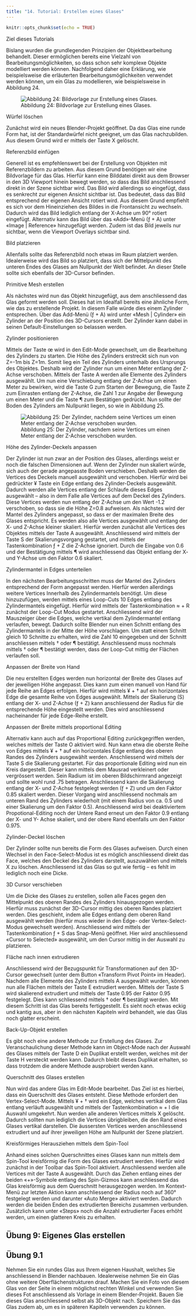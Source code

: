 ```yaml
---
title: "14.	Tutorial: Erstellen eines Glases"
---
```


```r
knitr::opts_chunk$set(echo = TRUE)
```

<div class="marginnote"> Ziel dieses Tutorials </div>

Bislang wurden die grundlegenden Prinzipien der Objektbearbeitung behandelt. Dieser ermöglichen bereits eine Vielzahl von Bearbeitungsmöglichkeiten, so dass schon sehr komplexe Objekte modelliert werden können. Nachfolgend daher eine Erklärung, wie beispielsweise die erläuterten Bearbeitungsmöglichkeiten verwendet werden können, um ein Glas zu modellieren, wie beispielsweise in Abbildung 24. 

![Abbildung 24: Bildvorlage zur Erstellung eines Glases.](images/Chapter14/glasvorlage.png)

<div class="marginnote"> Würfel löschen </div>

Zunächst wird ein neues Blender-Projekt geöffnet. Da das Glas eine runde Form hat, ist der Standardwürfel nicht geeignet, um das Glas nachzubilden. Aus diesem Grund wird er mittels der Taste X gelöscht. 

<div class="marginnote"> Referenzbild einfügen </div>

Generell ist es empfehlenswert bei der Erstellung von Objekten mit Referenzbildern zu arbeiten. Aus diesem Grund benötigen wir eine Bildvorlage für das Glas. Hierfür kann eine Bilddatei direkt aus dem Browser in den 3D Viewport hinein bewegt werden, so dass das Bild anschliessend direkt in der Szene sichtbar wird. Das Bild wird allerdings so eingefügt, dass es senkrecht zur eigenen Ansicht sichtbar ist. Das bedeutet, dass das Bild entsprechend der eigenen Ansicht rotiert wird. Aus diesem Grund empfiehlt es sich vor dem Hineinziehen des Bildes in die Frontansicht zu wechseln. Dadurch wird das Bild lediglich entlang der X-Achse um 90° rotiert eingefügt. Alternativ kann das Bild über das «Add»-Menü (ƒ + A) unter «Image | Reference» hinzugefügt werden. Zudem ist das Bild jeweils nur sichtbar, wenn die Viewport Overlays sichtbar sind. 

<div class="marginnote"> Bild platzieren </div>

Allenfalls sollte das Referenzbild noch etwas im Raum platziert werden. Idealerweise wird das Bild so platziert, dass sich der Mittelpunkt des unteren Endes des Glases am Nullpunkt der Welt befindet. An dieser Stelle sollte sich ebenfalls der 3D-Cursor befinden. 

<div class="marginnote"> Primitive Mesh erstellen </div>

Als nächstes wird nun das Objekt hinzugefügt, aus dem anschliessend das Glas geformt werden soll. Dieses hat im Idealfall bereits eine ähnliche Form, wie das zu erstellende Projekt. In diesem Falle würde dies einem Zylinder entsprechen. Über das Add-Menü (ƒ + A) wird unter «Mesh | Cylinder» ein Zylinder an der Position des 3D-Cursors erstellt. Der Zylinder kann dabei in seinen Default-Einstellungen so belassen werden.

<div class="marginnote"> Zylinder positionieren </div>

Mittels der Taste œ wird in den Edit-Mode gewechselt, um die Bearbeitung des Zylinders zu starten. 
Die Höhe des Zylinders erstreckt sich nun von Z=-1m bis Z=1m. Somit lieg ein Teil des Zylinders unterhalb des Ursprungs des Objektes. Deshalb wird der Zylinder nun um einen Meter entlang der Z-Achse verschoben. Mittels der Taste A werden alle Elemente des Zylinders ausgewählt. Um nun eine Verschiebung entlang der Z-Achse um einen Meter zu bewirken, wird die Taste G zum Starten der Bewegung, die Taste Z zum Einrasten entlang der Z-Achse, die Zahl 1 zur Angabe der Bewegung um einen Meter und die Taste ¶ zum Bestätigen gedrückt. Nun sollte der Boden des Zylinders am Nullpunkt liegen, so wie in Abbildung 25.

![Abbildung 25: Der Zylinder, nachdem seine Vertices um einen Meter entlang der Z-Achse verschoben wurden.](images/Chapter14/glas_cilinder.png)

<div class="marginnote"> Höhe des Zylinder-Deckels anpassen </div>

Der Zylinder ist nun zwar an der Position des Glases, allerdings weist er noch die falschen Dimensionen auf. Wenn der Zylinder nun skaliert würde, sich auch der gerade angepasste Boden verschieben. Deshalb werden die Vertices des Deckels manuell ausgewählt und verschoben. Hierfür wird bei gedrückter ¥ Taste ein Edge entlang des Zylinder-Deckels ausgewählt. Dadurch werden alle Vertices entlang der Schlaufe dieses Edges ausgewählt – also in dem Falle alle Vertices auf dem Deckel des Zylinders. Diese Vertices werden nun entlang der Z-Achse um den Wert -1.2 verschoben, so dass sie die Höhe Z=0.8 aufweisen.
Als nächstes wird der Mantel des Zylinders angepasst, so dass er der maximalen Breite des Glases entspricht. Es werden also alle Vertices ausgewählt und entlang der X- und Z-Achse kleiner skaliert. Hierfür werden zunächst alle Vertices des Objektes mittels der Taste A ausgewählt. Anschliessend wird mittels der Taste S der Skalierungsvorgang gestartet, und mittels der Tastenkombination ƒ + Z die Z-Achse ignoriert. Durch die Eingabe von 0.6 und der Bestätigung mittels ¶ wird anschliessend das Objekt entlang der X- und Y-Achse um den Faktor 0.6 skaliert.

<div class="marginnote"> Zylindermantel in Edges unterteilen </div>

In den nächsten Bearbeitungsschritten muss der Mantel des Zylinders entsprechend der Form angepasst werden. Hierfür werden allerdings weitere Vertices Innerhalb des Zylindermantels benötigt. Um diese hinzuzufügen, werden mittels eines Loop-Cuts 10 Edges entlang des Zylindermantels eingefügt. Hierfür wird mittels der Tastenkombination ≈ + R zunächst der Loop-Cut Modus gestartet. Anschliessend wird der Mauszeiger über die Edges, welche vertikal dem Zylindermantel entlang verlaufen, bewegt. Dadurch sollte Blender nun einen Schnitt entlang des Zylindermantels in der Mitte der Höhe vorschlagen. Um statt einem Schnitt gleich 10 Schnitte zu erhalten, wird die Zahl 10 eingegeben und der Schnitt anschliessen mittels † oder ¶ bestätigt. Anschliessend muss nochmals mittels † oder ¶ bestätigt werden, dass der Loop-Cut mittig der Flächen verlaufen soll.

<div class="marginnote"> Anpassen der Breite von Hand </div>

Die neu erstellten Edges werden nun horizontal der Breite des Glases auf der jeweiligen Höhe angepasst. Dies kann zum einen manuell von Hand für jede Reihe an Edges erfolgen. Hierfür wird mittels ¥ + † auf ein horizontales Edge die gesamte Reihe von Edges ausgewählt. Mittels der Skalierung (S) entlang der X- und Z-Achse (ƒ + Z) kann anschliessend der Radius für die entsprechende Höhe eingestellt werden. Dies wird anschliessend nacheinander für jede Edge-Reihe erstellt.

<div class="marginnote"> Anpassen der Breite mittels proportional Editing </div>

Alternativ kann auch auf das Proportional Editing zurückgegriffen werden, welches mittels der Taste O aktiviert wird. Nun kann etwa die oberste Reihe von Edges mittels ¥ + † auf ein horizontales Edge entlang des oberen Randes des Zylinders ausgewählt werden. Anschliessend wird mittels der Taste S die Skalierung gestartet. Für das proportionale Editing wird nun ein Kreis dargestellt. Dieser kann mittels dem Mausrad verkleinert oder vergrössert werden. Sein Radium ist im oberen Bildschirmrand angezeigt und sollte wohl rund .75 betragen. Anschliessend kann die Skalierung entlang der X- und Z-Achse festgelegt werden (ƒ + Z) und um den Faktor 0.85 skaliert werden. Dieser Vorgang wird anschliessend nochmals am unteren Rand des Zylinders wiederholt (mit einem Radius von ca. 0.5 und einer Skalierung um den Faktor 0.5). Anschliessend wird bei deaktiviertem Propotional-Editing noch der Untere Rand erneut um den Faktor 0.9 entlang der X- und Y- Achse skaliert, und der obere Rand ebenfalls um den Faktor 0.975.

<div class="marginnote"> Zylinder-Deckel löschen </div>

Der Zylinder sollte nun bereits die Form des Glases aufweisen. Durch einen Wechsel in den Face-Select-Modus ist es möglich anschliessend direkt das Face, welches den Deckel des Zylinders darstellt, auszuwählen und mittels X zu löschen. Anschliessend ist das Glas so gut wie fertig – es fehlt im lediglich noch eine Dicke.

<div class="marginnote"> 3D Cursor verschieben </div>

Um die Dicke des Glases zu erstellen, sollen alle Faces gegen den Mittelpunkt des oberen Randes des Zylinders hinausgezogen werden. Hierfür muss zunächst der 3D-Cursor mittig des oberen Randes platziert werden. Dies geschieht, indem alle Edges entlang dem oberen Rand ausgewählt werden (hierfür muss wieder in den Edge- oder Vertex-Select-Modus gewechselt werden). Anschliessend wird mittels der Tastenkombination ƒ + S das Snap-Menü geöffnet. Hier wird anschliessend «Cursor to Selected» ausgewählt, um den Cursor mittig in der Auswahl zu platzieren.

<div class="marginnote"> Fläche nach innen extrudieren </div>

Anschliessend wird der Bezugspunkt für Transformationen auf den 3D-Cursor gewechselt (unter dem Button «Transform Pivot Point» im Header). Nachdem alle Elemente des Zylinders mittels A ausgewählt wurden, können nun alle Flächen mittels der Taste E extrudiert werden. Mittels der Taste S wird skalierend extrudiert und mittels der Taste 0.95 der Faktor 0.95 festgelegt. Dies kann schliessend mittels † oder ¶ bestätigt werden. Mit diesem Schritt ist das Glas bereits fertiggestellt. Es sieht noch etwas eckig und kantig aus, aber in den nächsten Kapiteln wird behandelt, wie das Glas noch glatter erscheint.

<div class="marginnote"> Back-Up-Objekt erstellen </div>

Es gibt noch eine andere Methode zur Erstellung des Glases. Zur Veranschaulichung dieser Methode kann im Object-Mode nach der Auswahl des Glases mittels der Taste D ein Duplikat erstellt werden, welches mit der Taste H versteckt werden kann. Dadurch bleibt dieses Duplikat erhalten, so dass trotzdem die andere Methode ausprobiert werden kann. 

<div class="marginnote"> Querschnitt des Glases erstellen </div>

Nun wird das andere Glas im Edit-Mode bearbeitet. Das Ziel ist es hierbei, dass ein Querschnitt des Glases entsteht. Diese Methode erfordert den Vertex-Select-Mode. Mittels ¥ + † wird ein Edge, welches vertikal dem Glas entlang verläuft ausgewählt und mittels der Tastenkombination ≈ + I die Auswahl umgekehrt. Nun werden alle anderen Vertices mittels X gelöscht. Dadurch sollten nun lediglich die Vertices übrigbleiben, die den Rand eines Glases vertikal darstellen. Die äussersten Vertices werden anschliessend extrudiert und auf ihrer jeweiligen Höhe am Nullpunkt der Szene platziert.

<div class="marginnote"> Kreisförmiges Herausziehen mittels dem Spin-Tool </div>

Anhand eines solchen Querschnittes eines Glases kann nun mittels dem Spin-Tool kreisförmig die Form des Glases extrudiert werden. Hierfür wird zunächst in der Toolbar das Spin-Tool aktiviert. Anschliessend werden alle Vertices mit der Taste A ausgewählt. Durch das Ziehen entlang eines der beiden «+»-Symbole entlang des Spin-Gizmos kann anschliessend das Glas kreisförmig aus dem Querschnitt herausgezogen werden. Im Kontext-Menü zur letzten Aktion kann anschliessend der Radius noch auf 360° festgelegt werden und darunter «Auto Merge» aktiviert werden. Dadurch werden die beiden Enden des extrudierten Bereichs zusammen verbunden. Zusätzlich kann unter «Steps» noch die Anzahl extrudierter Faces erhöht werden, um einen glatteren Kreis zu erhalten. 

::: {.exercise  data-latex="{exercise}"}
#   Übung 9:  Eigenes Glas erstellen
## Übung 9.1 

Nehmen Sie ein rundes Glas aus Ihrem eigenen Haushalt, welches Sie anschliessend in Blender nachbauen. Idealerweise nehmen Sie ein Glas ohne weitere Oberflächenstrukturen drauf. 
Machen Sie ein Foto von diesem Glas von der Seite in einem möglichst rechten Winkel und verwenden Sie dieses Fot anschliessend als Vorlage in einem Blender-Projekt. Bauen Sie dieses Glas anschliessend selbst als 3D-Objekt nach.
Speichern Sie das Glas zudem ab, um es in späteren Kapiteln verwenden zu können. 

:::
